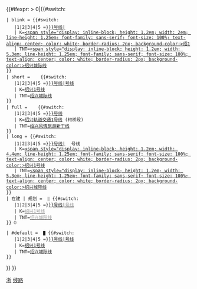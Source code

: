 {{#ifexpr:{{str find|{{{3|DEFAULT}}}|{{{4|DEFAULT}}}}} > 0|{{#switch:{{{2|}}}
 | blink = {{#switch:{{{1}}}
    |1|2|3|4|5 =[[绍兴轨道交通{{{1|}}}号线|<span style="display: inline-block; height: 1.2em; width: 1.2em; line-height: 1.25em; font-family: sans-serif; font-size: 100%; text-align: center; color: white; border-radius: 2px; background-color: {{ShaoxingRT color|{{{1}}}|s}}">{{{1}}}</span>]]
    | K=[[绍兴轨道交通1号线|<span style="display: inline-block; height: 1.2em; width: 2em; line-height: 1.25em; font-family: sans-serif; font-size: 100%; text-align: center; color: white; border-radius: 2px; background-color:{{ShaoxingRT color|K|s}}>绍1</span>]]
    | TNT=[[绍兴风情旅游新干线|<span style="display: inline-block; height: 1.2em; width: 5.3em; line-height: 1.25em; font-family: sans-serif; font-size: 100%; text-align: center; color: white; border-radius: 2px; background-color:{{ShaoxingRT color|TNT|s}}>绍兴城际线</span>]]
 }}
 | short = &#32;<span style="white-space: nowrap; border-left: 0.5em solid {{ShaoxingRT color|{{{1}}}|s}}; padding-left: 0.5em;"></span>&#32;{{#switch:{{{1}}}
    |1|2|3|4|5 =[[绍兴轨道交通{{{1|}}}号线|{{{1|}}}号线]]
    | K=[[绍兴轨道交通1号线|绍兴1号线]]
    | TNT=[[绍兴风情旅游新干线|绍兴城际线]]
 }}
 | full = &#32;<span style="white-space: nowrap; border-left: 0.5em solid {{ShaoxingRT color|{{{1}}}|s}}; padding-left: 0.5em;"></span>&#32;{{#switch:{{{1}}}
    |1|2|3|4|5 =[[绍兴轨道交通{{{1|}}}号线]]
    | K=[[绍兴轨道交通1号线]] (柯桥段)
    | TNT=[[绍兴风情旅游新干线]]
 }}
 | long = {{#switch:{{{1}}}
    |1|2|3|4|5 =[[绍兴轨道交通{{{1|}}}号线|<span style="display: inline-block; height: 1.2em; width: 1.2em; line-height: 1.25em; font-family: sans-serif; font-size: 100%; text-align: center; color: white; border-radius: 2px; background-color: {{ShaoxingRT color|{{{1}}}|s}}">{{{1}}}</span>]]号线
    | K=[[绍兴轨道交通1号线|<span style="display: inline-block; height: 1.2em; width: 4.4em; line-height: 1.25em; font-family: sans-serif; font-size: 100%; text-align: center; color: white; border-radius: 2px; background-color:{{ShaoxingRT color|K|s}}>绍兴1号线</span>]]
    | TNT=[[绍兴风情旅游新干线|<span style="display: inline-block; height: 1.2em; width: 5.3em; line-height: 1.25em; font-family: sans-serif; font-size: 100%; text-align: center; color: white; border-radius: 2px; background-color:{{ShaoxingRT color|TNT|s}}>绍兴城际线</span>]]
 }}
 | 在建 | 规划 = &#32;<small><span style="color:#ccc">█</span></small>&#32;{{#switch:{{{1}}}
    |1|2|3|4|5 =[[绍兴轨道交通{{{1|}}}号线|<span style="color:#999">{{{1|}}}号线</span>]]
    | K=[[绍兴轨道交通1号线|<span style="color:#999">绍兴1号线</span>]]
    | TNT=[[绍兴风情旅游新干线|<span style="color:#999">绍兴城际线</span>]]
 }}<small>（{{{2}}}）</small>

 | #default = &#32;<small><span style="color:{{ShaoxingRT color|{{{1}}}|s}}">█</span></small>&#32;{{#switch:{{{1}}}
    |1|2|3|4|5 =[[绍兴轨道交通{{{1|}}}号线|{{{1|}}}号线]]
    | K=[[绍兴轨道交通1号线|绍兴1号线]]
    | TNT=[[绍兴风情旅游新干线|绍兴城际线]]
 }}
}} }}<noinclude>
{{documentation}}
[[Category:路線標誌模板|浙]]
[[Category:绍兴轨道交通模板|线路]]
</noinclude>